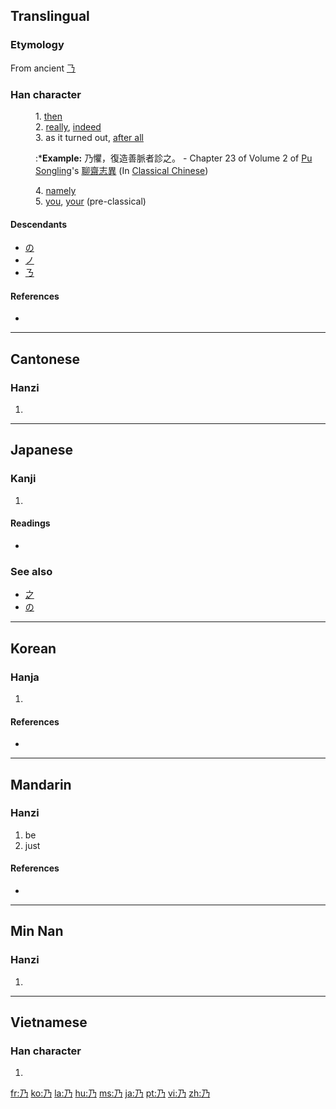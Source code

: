 {{also|廼}}<!-- may be replaced by zh-forms -->
==Translingual==

===Etymology===
From ancient [[𠄎]]

===Han character===
{{Han char|rn=4|rad=丿|as=01|sn=2|four=1722<sub>7</sub>|canj=弓竹尸 (NHS)}}

:1. [[then]]
:2. [[really]], [[indeed]]
:3. as it turned out, [[after all]]
::*'''Example:''' 乃懼，復造善脈者診之。 - Chapter 23 of Volume 2 of [[w:Pu Songling|Pu Songling]]'s [[w:zh:聊齋志異|聊齋志異]] (In [[w:Classical Chinese|Classical Chinese]])
:4. [[namely]]
:5. [[you]], [[your]] (pre-classical)

====Descendants====
* [[の]]
* [[ノ]]
* [[ㄋ]]

====References====
* {{Han ref|kx=0081.120|dkj=00113|dj=0165.030|hdz=10031.050|uh=4E43|ud=20035|bh=A444|bd=42052}}

----

==Cantonese==

===Hanzi===
{{yue-hanzi|jyut=|y=naai5}}

# {{defn|Cantonese|sort=丿01}}

----

==Japanese==

===Kanji===
{{ja-kanji|grade=|rs=丿01}}

# {{defn|Japanese}}

====Readings====
* {{ja-readings|on=[[だい]] (dai), [[あい]] (ai), [[ない]] (nai)|kun=[[すなわち]] (sunawachi), [[の]] (no)}}

===See also===
* [[之]]
* [[の]]

----

==Korean==

===Hanja===
{{ko-hanja|hangeul=내|rv=nae|mr=nae|eumhun=이에|ehrv=ie|ehmr=ie|ehy=}}

# {{defn|Korean|sort=丿01}}

====References====
* {{Hanja ref|nav=8589}}

----

==Mandarin==

===Hanzi===
{{cmn-hanzi|pin=[[nǎi]] ([[nai3]])|wg=nai<sup>3</sup>}}

# be
#just
====References====

* {{cite book | last =  | first =  | authorlink =  | coauthors =  | year = 2005 | title = 新編字典 | language = Mandarin/English | publisher = 吉林大學出版社 | location =  | id = ISBN 7560124291}}
----

==Min Nan==

===Hanzi===
{{nan-hanzi|poj=nái}}

# {{defn|Min Nan}}

----

==Vietnamese==

===Han character===
{{vi-hantu|[[nãi]], [[nải]], [[náy]], [[nảy]], [[nấy]], [[nãy]], [[nới]]|rs=丿01}}

# {{defn|Vietnamese|sort=丿01}}

[[fr:乃]]
[[ko:乃]]
[[la:乃]]
[[hu:乃]]
[[ms:乃]]
[[ja:乃]]
[[pt:乃]]
[[vi:乃]]
[[zh:乃]]